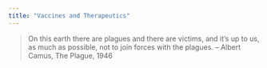 ```yaml
---
title: "Vaccines and Therapeutics"
---
```


>On this earth there are plagues and there are victims, and it's up to us, as much as possible, not to join forces with the plagues.
> -- Albert Camus, The Plague, 1946